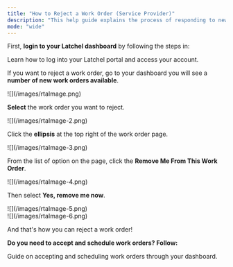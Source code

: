 ```yaml
---
title: "How to Reject a Work Order (Service Provider)"
description: "This help guide explains the process of responding to new work orders once received. When a work order becomes available, you'll receive an SMS message and email notification with a link to the work order details. From there, you can choose **to accept** or **decline** the work order."
mode: "wide"
---
```


First, **login to your Latchel dashboard** by following the steps in:

<Card title="Accessing Your Latchel Portal (Service Providers)" icon="chalkboard-user" iconType="duotone" color="#ff9b8a" href="/s/topic/0TO5e000000h9wpGAA/Accessing-your-Latchel-portal">
  Learn how to log into your Latchel portal and access your account.
</Card>

If you want to reject a work order, go to your dashboard you will see a **number of new work orders available**.

<Frame>
  ![](/images/rtaImage.png)
</Frame>

**Select** the work order you want to reject.

<Frame>
  ![](/images/rtaImage-2.png)
</Frame>

Click the **ellipsis** at the top right of the work order page.

<Frame>
  ![](/images/rtaImage-3.png)
</Frame>

From the list of option on the page, click the **Remove Me From This Work Order**.

<Frame>
  ![](/images/rtaImage-4.png)
</Frame>

Then select **Yes, remove me now**.

<Frame>
  ![](/images/rtaImage-5.png)
</Frame>

<br />

<Frame>
  ![](/images/rtaImage-6.png)
</Frame>

And that's how you can reject a work order\! 

**Do you need to accept and schedule work orders? Follow:**

<Card title="How to Accept and Schedule Work Orders (Service Providers)" icon="calendar-clock" iconType="duotone" color="#ff9b8a" href="/s/topic/0TO5e000000h9wpGAA/How-to-Accept-and-Schedule-Work-Orders">
  Guide on accepting and scheduling work orders through your dashboard.
</Card>